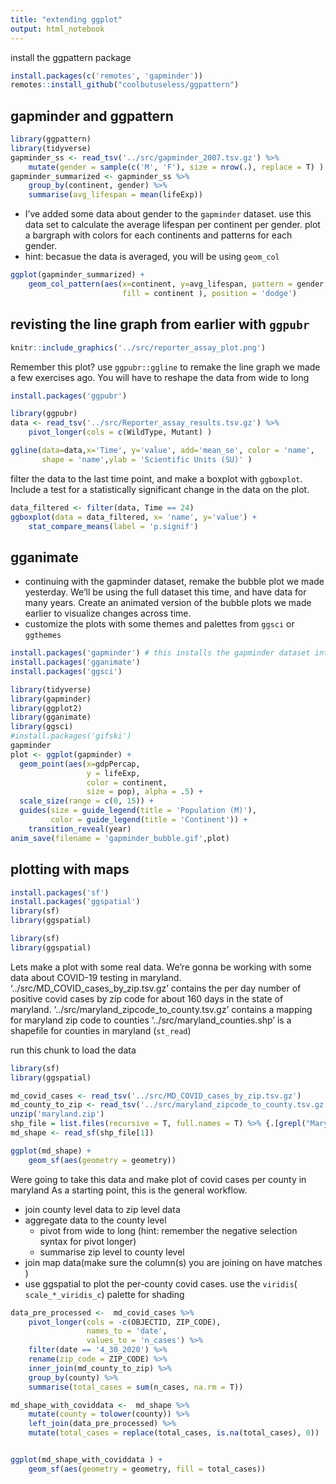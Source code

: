 ```yaml
---
title: "extending ggplot"
output: html_notebook
---
```



install the ggpattern package 

```r
install.packages(c('remotes', 'gapminder'))
remotes::install_github("coolbutuseless/ggpattern")
```

## gapminder and ggpattern

```r
library(ggpattern)
library(tidyverse)
gapminder_ss <- read_tsv('../src/gapminder_2007.tsv.gz') %>% 
    mutate(gender = sample(c('M', 'F'), size = nrow(.), replace = T) )
gapminder_summarized <- gapminder_ss %>% 
    group_by(continent, gender) %>% 
    summarise(avg_lifespan = mean(lifeExp))

```

- I've added some data about gender to the `gapminder` dataset. use this data set to calculate the average lifespan per continent per gender. plot a bargraph with colors for each continents and patterns for each gender. 
- hint: becasue the data is averaged, you will be using `geom_col`

```r

ggplot(gapminder_summarized) + 
    geom_col_pattern(aes(x=continent, y=avg_lifespan, pattern = gender, 
                         fill = continent ), position = 'dodge')

```


## revisting the line graph from earlier with `ggpubr`

```r
knitr::include_graphics('../src/reporter_assay_plot.png')
```

Remember this plot?
use `ggpubr::ggline` to remake the line graph we made a few exercises ago. You will have to reshape the data from wide to long 

```r
install.packages('ggpubr')
```

```r

library(ggpubr)
data <- read_tsv('../src/Reporter_assay_results.tsv.gz') %>% 
    pivot_longer(cols = c(WildType, Mutant) )

ggline(data=data,x='Time', y='value', add='mean_se', color = 'name', 
       shape = 'name',ylab = 'Scientific Units (SU)' )

```

filter the data to the last time point, and make a boxplot with `ggboxplot`. Include a test for a statistically significant change in the data on the plot. 

```r
data_filtered <- filter(data, Time == 24)
ggboxplot(data = data_filtered, x= 'name', y='value') + 
    stat_compare_means(label = 'p.signif')
```


## gganimate

- continuing with the gapminder dataset, remake the bubble plot we made yesterday. We'll be using the full dataset this time, and have data for many years. Create an animated version of the bubble plots we made earlier to visualize changes across time. 
- customize the plots with some themes and palettes from `ggsci` or `ggthemes`

```r
install.packages('gapminder') # this installs the gapminder dataset into R
install.packages('gganimate')
install.packages('ggsci')
```


```r
library(tidyverse)
library(gapminder)
library(ggplot2)
library(gganimate)
library(ggsci)
#install.packages('gifski')
gapminder
plot <- ggplot(gapminder) + 
  geom_point(aes(x=gdpPercap, 
                 y = lifeExp, 
                 color = continent,
                 size = pop), alpha = .5) + 
  scale_size(range = c(0, 15)) + 
  guides(size = guide_legend(title = 'Population (M)'),
         color = guide_legend(title = 'Continent')) + 
    transition_reveal(year)
anim_save(filename = 'gapminder_bubble.gif',plot) 


```

## plotting with maps 

```r
install.packages('sf')
install.packages('ggspatial')
library(sf)
library(ggspatial)
```


```r
library(sf)
library(ggspatial)
```


Lets make a plot with some real data. We're gonna be working with some data about COVID-19 testing in maryland. 
'../src/MD_COVID_cases_by_zip.tsv.gz' contains the per day number of positive covid cases by zip code for about 160 days in the state of maryland. 
'../src/maryland_zipcode_to_county.tsv.gz' contains a mapping for maryland zip code to counties
'../src/maryland_counties.shp' is a shapefile for counties in maryland (`st_read`)

run this chunk to load the data 

```r
library(sf)
library(ggspatial)

md_covid_cases <- read_tsv('../src/MD_COVID_cases_by_zip.tsv.gz')
md_county_to_zip <- read_tsv('../src/maryland_zipcode_to_county.tsv.gz')
unzip('maryland.zip')
shp_file = list.files(recursive = T, full.names = T) %>% {.[grepl("Maryland_Physical_Boundaries_-_County_Boundaries_(Generalized).shp", . , fixed = T)]}
md_shape <- read_sf(shp_file[1])

ggplot(md_shape) + 
    geom_sf(aes(geometry = geometry))
```

Were going to take this data and make plot of covid cases per county in maryland 
As a starting point, this is the general workflow. 

- join county level data to zip level data
- aggregate data to the county level 
    - pivot from wide to long (hint: remember the negative selection syntax for pivot longer)
    - summarise zip level to county level 
- join map data(make sure the column(s) you are joining on have matches )
- use ggspatial to plot the per-county covid cases. use the `viridis`( `scale_*_viridis_c`) palette for shading

```r
data_pre_processed <-  md_covid_cases %>% 
    pivot_longer(cols = -c(OBJECTID, ZIP_CODE), 
                 names_to = 'date', 
                 values_to = 'n_cases') %>% 
    filter(date == '4_30_2020') %>% 
    rename(zip_code = ZIP_CODE) %>% 
    inner_join(md_county_to_zip) %>% 
    group_by(county) %>% 
    summarise(total_cases = sum(n_cases, na.rm = T))

md_shape_with_coviddata <-  md_shape %>% 
    mutate(county = tolower(county)) %>% 
    left_join(data_pre_processed) %>% 
    mutate(total_cases = replace(total_cases, is.na(total_cases), 0))


ggplot(md_shape_with_coviddata ) + 
    geom_sf(aes(geometry = geometry, fill = total_cases))

```



